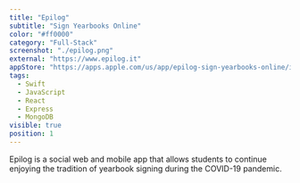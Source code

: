 ```yaml
---
title: "Epilog"
subtitle: "Sign Yearbooks Online"
color: "#ff0000"
category: "Full-Stack"
screenshot: "./epilog.png"
external: "https://www.epilog.it"
appStore: "https://apps.apple.com/us/app/epilog-sign-yearbooks-online/id1517494992?ls=1"
tags:
  - Swift
  - JavaScript
  - React
  - Express
  - MongoDB
visible: true
position: 1
---
```


Epilog is a social web and mobile app that allows students to continue enjoying the tradition of yearbook signing during the COVID-19 pandemic.

